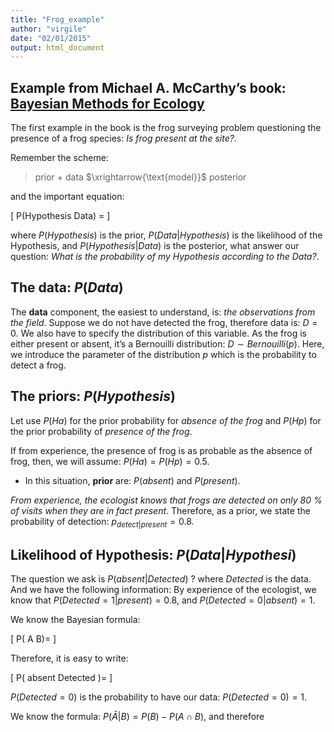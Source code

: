 ```yaml
---
title: "Frog_example"
author: "virgile"
date: "02/01/2015"
output: html_document
---
```


## Example from Michael A. McCarthy's book: [Bayesian Methods for Ecology](http://www.cambridge.org/us/academic/subjects/life-sciences/ecology-and-conservation/bayesian-methods-ecology)

The first example in the book is the frog surveying problem questioning the presence of a frog species: *Is frog present at the site?*.


Remember the scheme:

> prior + data $\xrightarrow{\text{model}}$ posterior

and the important equation:

\[
P(Hypothesis \vert Data) = \frac{P(Data \vert Hypothesis)P(Hypothesis)}{P(Data)}
\]

where $P(Hypothesis)$ is the prior, $P(Data \vert Hypothesis)$ is the likelihood of the Hypothesis, and $P(Hypothesis \vert Data)$ is the posterior, what answer our question: *What is the probability of my Hypothesis according to the Data?*.


## The data: $P(Data)$

The **data** component, the easiest to understand, is: *the observations from the field*. Suppose we do not have detected the frog, therefore data is: $D=0$. We also have to specify the distribution of this variable. As the frog is either present or absent, it's a Bernouilli distribution: $D \sim Bernouilli(p)$. Here, we introduce the parameter of the distribution $p$ which is the probability to detect a frog.

## The priors: $P(Hypothesis)$

Let use $P(Ha)$ for the prior probability for *absence of the frog* and $P(Hp)$ for the prior probability of *presence of the frog*.

If from experience, the presence of frog is as probable as the absence of frog, then, we will assume: $P(Ha)=P(Hp)=0.5$.

- In this situation, **prior** are: $P(absent)$ and $P(present)$. 


*From experience, the ecologist knows that frogs are detected on only 80 % of visits when they are in fact present*. Therefore, as a prior, we state the probability of detection: $p_{detect \vert present}=0.8$.


## Likelihood of Hypothesis: $P(Data \vert Hypothesi)$

The question we ask is $P(absent \vert Detected)$ ? where $Detected$ is the data.
And we have the following information: By experience of the ecologist, we know that $P(Detected=1 \vert present)=0.8$, and $P(Detected=0 \vert absent)=1$.

We know the Bayesian formula:

\[
P( A \vert B)=\frac{P( B \vert A)P(A)}{P(B)}
\]

Therefore, it is easy to write:

\[
P( absent \vert Detected )=\frac{P(Detected \vert absent )P(absent)}{P(Detected)}
\]

$P(Detected=0)$ is the probability to have our data:  $P(Detected=0)=1$.

We know the formula: $P(\bar{A} \vert B) = P(B) - P(A \cap B)$, and therefore






